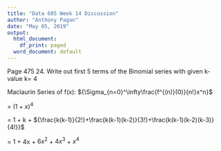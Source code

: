 ```yaml
---
title: "Data 605 Week 14 Discussion"
author: "Anthony Pagan"
date: "May 05, 2019"
output:
  html_document:
    df_print: paged
  word_document: default
---
```

Page 475
24. Write out first 5 terms of the Binomial series with given k-value
k= 4

Maclaurin Series of f(x): ${\Sigma_{n=0}^\infty\frac{f^{(n)}(0)}{n!}x^n}$

= ${(1+x)^4}$

= 1 + k + ${\frac{k(k-1)}{2!}+\frac{k(k-1)(k-2)}{3!}+\frac{k(k-1)(k-2)(k-3)}{4!}}$

= 1 + 4x + ${6x^2}$ + ${4x^3}$ + ${x^4}$

